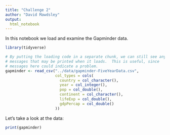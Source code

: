 ```yaml
---
title: "Challenge 2"
author: "David Mawdsley"
output:
  html_notebook
---
```



In this notebook we load and examine the Gapminder data.


```r
library(tidyverse)
```

```r
# By putting the loading code in a separate chunk, we can still see any 
# messages that may be printed when it loads.  This is useful, since
# messages here could indicate a problem.
gapminder <- read_csv("../data/gapminder-FiveYearData.csv",
                      col_types = cols(
                        country = col_character(),
                        year = col_integer(),
                        pop = col_double(),
                        continent = col_character(),
                        lifeExp = col_double(),
                        gdpPercap = col_double()
                      ))
```

Let's take a look at the data:

```r
print(gapminder)
```
